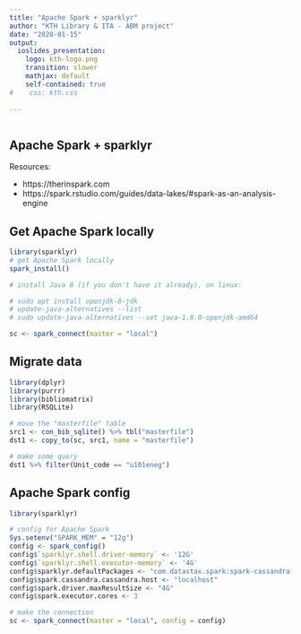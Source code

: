 ```yaml
---
title: "Apache Spark + sparklyr"
author: "KTH Library & ITA - ABM project"
date: "2020-01-15"
output:
  ioslides_presentation: 
    logo: kth-logo.png
    transition: slower
    mathjax: default
    self-contained: true
#    css: kth.css    
    
---
```


```r
```

## Apache Spark + sparklyr

Resources:

- https://therinspark.com
- https://spark.rstudio.com/guides/data-lakes/#spark-as-an-analysis-engine

## Get Apache Spark locally

```r
library(sparklyr)
# get Apache Spark locally
spark_install()

# install Java 8 (if you don't have it already), on linux:

# sudo apt install openjdk-8-jdk
# update-java-alternatives --list
# sudo update-java-alternatives --set java-1.8.0-openjdk-amd64

sc <- spark_connect(master = "local")
```

## Migrate data

```r

library(dplyr)
library(purrr)
library(bibliomatrix)
library(RSQLite)

# move the "masterfile" table
src1 <- con_bib_sqlite() %>% tbl("masterfile")
dst1 <- copy_to(sc, src1, name = "masterfile")

# make some query
dst1 %>% filter(Unit_code == "u101eneg")

```

## Apache Spark config

```r
library(sparklyr)

# config for Apache Spark
Sys.setenv("SPARK_MEM" = "12g")
config <- spark_config()
config$`sparklyr.shell.driver-memory` <- '12G'
config$`sparklyr.shell.executor-memory` <- '4G'
config$sparklyr.defaultPackages <- "com.datastax.spark:spark-cassandra-connector_2.11:2.0.0-M3"
config$spark.cassandra.cassandra.host <- "localhost"
config$spark.driver.maxResultSize <- "4G"
config$spark.executor.cores <- 3

# make the connection
sc <- spark_connect(master = "local", config = config)
```


